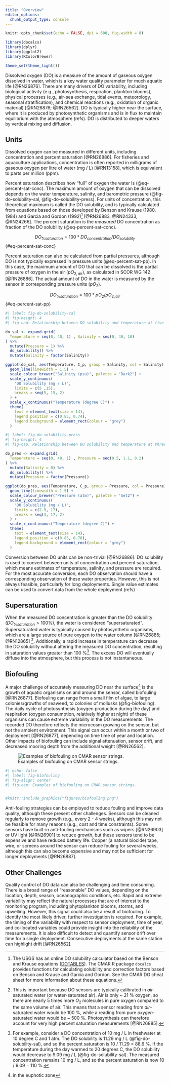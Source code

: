 ```yaml
---
title: "Overview"
editor_options: 
  chunk_output_type: console
---
```


```r
knitr::opts_chunk$set(echo = FALSE, dpi = 600, fig.width = 8)

library(docalcs)
library(dplyr)
library(ggplot2)
library(RColorBrewer)

theme_set(theme_light())
```

Dissolved oxygen (DO) is a measure of the amount of gaseous oxygen dissolved in water, which is a key water quality parameter for much aquatic life [@RN26876]. There are many drivers of DO variability, including biological activity (e.g., photosynthesis, respiration, plankton blooms), physical processes (e.g., air-sea exchange, tidal events, meteorology, seasonal stratification), and chemical reactions (e.g., oxidation of organic material) [@RN26876; @RN26562]. DO is typically higher near the surface, where it is produced by photosynthetic organisms and is in flux to maintain equilibrium with the atmosphere (refs). DO is distributed to deeper waters by vertical mixing and diffusion.

## Units 
Dissolved oxygen can be measured in different units, including concentration and percent saturation [@RN26886]. For fisheries and aquaculture applications, concentration is often reported in milligrams of gaseous oxygen per litre of water (mg / L) [@RN13158], which is equivalent to parts per million (ppm). 

Percent saturation describes how "full" of oxygen the water is (@eq-percent-sat-conc). The maximum amount of oxygen that can be dissolved depends on the water temperature, salinity, and barometric pressure (@fig-do-solubility-sal, @fig-do-solubility-press). For units of concentration, this theoretical maximum is called the DO solubility, and is typically calculated from equations based on those developed by Benson and Krause (1980, 1984) and Garcia and Gordon (1992)[^1] [@RN26883, @RN24333, @RN24266]. The percent saturation is the *measured* DO concentration as fraction of the DO solubility (@eq-percent-sat-conc). 

[^1]: The USGS has an online DO solubility calculator based on the Benson and Krause equations ([DOTABLES](https://water.usgs.gov/water-resources/software/DOTABLES/)). The CMAR R package `docalcs` provides functions for calculating solubility and correction factors based on Benson and Krause and Garcia and Gordon. See the CMAR DO cheat sheet for more information about these equations.


$$
DO_{\%saturation} = 100 * DO_{concentration}/DO_{solubility}
$$ {#eq-percent-sat-conc}

Percent saturation can also be calculated from partial pressures, although DO is not typically expressed in pressure units (@eq-percent-sat-pp). In this case, the maximum amount of DO that can be dissolved is the partial pressure of oxygen in the air ($pO_{2, air}$), as calculated in SCOR WG 142 [@RN26886]. The actual amount of DO in the water is measured by the sensor in corresponding pressure units ($pO_2$).

$$
DO_{\%saturation} = 100 * pO_2 / pO_{2, air}
$$ {#eq-percent-sat-pp}

```r
#| label: fig-do-solubility-sal
#| fig-height: 4
#| fig-cap: Relationship between DO solubility and temperature at five values of salinity (pressure = 1 atm). Note that DO solubility decreases with increasing temperature and salinity.

do_sal <- expand.grid(
  Temperature = seq(0, 40, 1) , Salinity = seq(0, 40, 10)
) %>% 
  mutate(Pressure = 1) %>% 
  do_solubility() %>% 
  mutate(Salinity = factor(Salinity))

ggplot(do_sal, aes(Temperature, C_p, group = Salinity, col = Salinity)) + 
  geom_line(linewidth = 1.5) +
  scale_colour_brewer("Salinity (psu)", palette = "Dark2") +
  scale_y_continuous(
    "DO Solubility (mg / L)",
    limits = c(5 ,15), 
    breaks = seq(5, 15, 2)
  ) +
  scale_x_continuous("Temperature (degree C)") +
  theme(
    text = element_text(size = 14),
    legend.position = c(0.85, 0.74),
    legend.background = element_rect(colour = "grey")
  )

```

```r
#| label: fig-do-solubility-press
#| fig-height: 4
#| fig-cap: Relationship between DO solubility and temperature at three values of barometric pressure (in freshwater). Note that DO solubility increases with increasing pressure.

do_pres <- expand.grid(
  Temperature = seq(0, 40, 1) , Pressure = seq(0.5, 1.1, 0.2)
) %>%
  mutate(Salinity = 0) %>%
  do_solubility() %>%
  mutate(Pressure = factor(Pressure))

ggplot(do_pres, aes(Temperature, C_p, group = Pressure, col = Pressure)) +
  geom_line(linewidth = 1.5) +
  scale_colour_brewer("Pressure (atm)", palette = "Set2") +
  scale_y_continuous(
    "DO Solubility (mg / L)",
    limits = c(2.9, 17), 
    breaks = seq(3, 17, 2)
  ) +
  scale_x_continuous("Temperature (degree C)") +
  theme(
    text = element_text(size = 14),
    legend.position = c(0.85, 0.78),
    legend.background = element_rect(colour = "grey")
  )
```


Conversion between DO units can be non-trivial [@RN26886]. DO solubility is used to convert between units of concentration and percent saturation, which means estimates of temperature, salinity, and pressure are required. For the most accurate conversion, each DO observation should have a corresponding observation of these water properties. However, this is not always feasible, particularly for long deployments. Single value estimates can be used to convert data from the whole deployment (refs)

## Supersaturation

When the measured DO concentration is greater than the DO solubility ($DO_{\%saturation} > 100 \%$), the water is considered "supersaturated". Supersaturated water is typically caused by photosynthetic organisms, which are a large source of pure oxygen to the water column [@RN26885; @RN12865] [^2]. Additionally, a rapid increase in temperature can decrease the DO solubility without altering the measured DO concentration, resulting in saturation values greater than 100 %[^3]. The excess DO will eventually diffuse into the atmosphere, but this process is not instantaneous.


[^2]: This is important because DO sensors are typically calibrated in *air*-saturated water (or water-saturated air). Air is only ~ 21 % oxygen, so there are nearly 5 times more $O_2$ molecules in pure oxygen compared to the same volume of air. This means that a sensor reading from *air*-saturated water would be 100 %, while a reading from pure *oxygen*-saturated water would be ~ 500 %. Photosynthesis can therefore account for very high percent saturation measurements [@RN26885].

[^3]: For example, consider a DO concentration of 10 mg / L in freshwater at 10 degree C and 1 atm. The DO solubility is 11.29 mg / L (@fig-do-solubility-sal), and so the percent saturation is 10 / 11.29 = 88.6 %. If the temperature during the day warmed to 20 degrees C, the DO solubility would decrease to 9.09 mg / L (@fig-do-solubility-sal). The measured concentration remains 10 mg / L, and so the percent saturation is now 10 / 9.09 = 110 %.


## Biofouling

A major challenge of accurately measuring DO near the surface[^4] is the growth of aquatic organisms on and around the sensor, called biofouling [@RN26877]. Biofouling can range from a small film of algae, to large colonies/growths of seaweed, to colonies of mollusks (@fig-biofouling). The daily cycle of photosynthesis (oxygen production during the day) and respiration (oxygen consumption, relatively higher at night) of these organisms can cause extreme variability in the DO measurements. The recorded DO therefore reflects the microcosm growing on the sensor, but not the ambient environment. This signal can occur within a month or two of deployment [@RN26877], depending on time time of year and location. Other impacts of biofouling can include signal attenuation, sensor drift, and decreased mooring depth from the additional weight [@RN26562].

[^4]: in the euphotic zone


![Examples of biofouling on CMAR sensor strings.](figures/biofouling.png){#fig-biofouling}

```r
#| echo: false
#| label: fig-biofouling
#| fig-align: center
#| fig-cap: Examples of biofouling on CMAR sensor strings.


#knitr::include_graphics("figures/biofouling.png")

```



Anti-fouling strategies can be employed to reduce fouling and improve data quality, although these present other challenges. Sensors can be cleaned regularly to remove growth (e.g., every 2 - 4 weeks), although this may not be feasible for many reasons (e.g., cost and time constraints). Some sensors have built-in anti-fouling mechanisms such as wipers [@RN26903] or UV light [@RN26901] to reduce growth, but these sensors tend to be expensive and have reduced battery life. Copper (a natural biocide) tape, wire, or screens around the sensor can reduce fouling for several weeks, although this can also become expensive and may not be sufficient for longer deployments [@RN26887].

## Other Challenges 

Quality control of DO data can also be challenging and time consuming. There is a broad range of "reasonable" DO values, depending on the location, depth, season, oceanographic conditions, etc. Rapid and extreme variability may reflect the natural processes that are of interest to the monitoring program, including phytoplankton blooms, storms, and upwelling. However, this signal could also be a result of biofouling. To identify the most likely driver, further investigation is required. For example, the timing of the variability with respect to sensor deployment, time of year, and co-located variables could provide insight into the reliability of the measurements. It is also difficult to detect and quantify sensor drift over time for a single deployment. Consecutive deployments at the same station can highlight drift [@RN26562]. 


